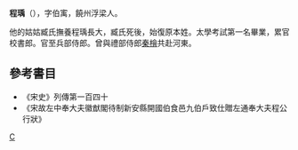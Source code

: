 '''程瑀'''（{{bd|?||?||}}），字伯㝢，饒州浮梁人。

他的姑姑臧氏撫養程瑀長大，臧氏死後，始復原本姓。太學考試第一名畢業，累官校書郎。官至兵部侍郎。曾與禮部侍郎[[秦檜|秦檜]]共赴河東。

==參考書目==
* 《宋史》列傳第一百四十
* 《宋故左中奉大夫徽猷閣待制新安縣開國伯食邑九伯戶致仕贈左通奉大夫程公行狀》

[[Category:宋朝政治人物|C]]